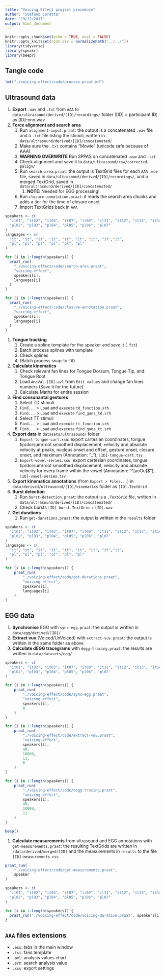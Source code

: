 ```yaml
---
title: "Voicing Effect project procedure"
author: "Stefano Coretta"
date: "19/12/2017"
output: html_document
---
```


```r
knitr::opts_chunk$set(echo = TRUE, eval = FALSE)
knitr::opts_knit$set(root.dir = normalizePath("../../"))
library(tidyverse)
library(speakr)
library(beepr)
```

## Tangle code

```r
lmt("./voicing-effect/code/process.praat.md")
```

## Ultrasound data

1. **Export** `.wav` and `.txt` from `AAA` to `data/ultrasound/derived/[ID]/recordings/` folder ([ID] = participant ID) as [ID]-nnn.wav
1. **Force alignment and search area**
    1. Run `alignment-input.praat`: the output is a concatenated `.wav` file and a `.txt` file listing the stimuli, written in `data/ultrasound/derived/[ID]/concatenated/`
    1. Make sure the `.txt` contains "Mowie" (unicode safe because of AAA)
    1. **WARNING OVERWRITE** Run SPPAS on concatenated `.wav` and `.txt`
    1. Check alignment and save it to `data/ultrasound/raw/corrected-palign/`
    1. Run `search-area.praat`: the output is TextGrid files for each `AAA` `.wav` file, saved in `data/ultrasound/derived/[ID]/recordings/`, and a merged TextGrid, saved in `data/ultrasound/derived/[ID]/concatenated/`
        1. **NOTE**: Needed for EGG processing!
    1. Run `closure-annotation.praat`: it reads the search area chunks and adds a tier for the time of closure onset
    1. Import TextGrids back in `AAA`

```r
speakers <- c(
  "it01", "it02", "it03", "it07", "it09", "it11", "it12", "it13", "it14",
  "pl02", "pl03", "pl04", "pl05", "pl06", "pl07"
)
languages <- c(
  "it", "it", "it", "it", "it", "it", "it", "it","it",
  "pl", "pl", "pl", "pl", "pl", "pl"
)

for (i in 1:length(speakers)) {
  praat_run(
    "./voicing-effect/code/search-area.praat",
    "voicing-effect",
    speakers[i],
    languages[i]
  )
}

for (i in 1:length(speakers)) {
  praat_run(
    "./voicing-effect/code/closure-annotation.praat",
    "voicing-effect",
    speakers[i],
    languages[i]
  )
}
```

1. **Tongue tracking**
    1. Create a spline template for the speaker and save it (`.fst`)
    1. Batch process splines with template
    1. Check splines
    1. (Batch process snap-to-fit)
1. **Calculate kinematics**
    1. Check relevant fan lines for Tongue Dorsum, Tongue Tip, and Tongue Root
    1. Load `AnaVal-[ID].avl` from `Edit values` and change fan lines numbers (Save it for the future)
    1. Calculate Maths for entire session
1. **Find consonantal gestures**
    1. Select TD stimuli
    1. `Find...` > `Load` and `execute` `td_function.srh`
    1. `Find...` > `Load` and `execute` `find_gons_td.srh`
    1. Select TT stimuli
    1. `Find...` > `Load` and `execute` `tt_function.srh`
    1. `Find...` > `Load` and `execute` `find_gons_tt.srh`
1. **Export data** in `datasets/ultrasound/` folder
    1. `Export-tongue-cart.xsu`: export cartesian coordinates, tongue tip/dorsum/root smoothed displacement, velocity and absolute velocity at peaks, nucleus onset and offset, gesture onset, closure onset, and maximum (Annotation: "_"), `[ID]-tongue-cart.tsv`
    1. `Export-vowel-series.xsu`: export cartesian coordinates, tongue tip/dorsum/root smoothed displacement, velocity and absolute velocity for every frame within the vowel (Annotation: "\^[aoOu]$"), `[ID]-vowel-series.tsv`
1. **Export kinematics annotations** (from `Export > Files...`) in `data/derived/ultrasound/[ID]/kinematics` folder as `[ID].TextGrid`
1. **Burst detection**
    1. Run `burst-detection.praat`: the output is a `.TextGrid` file, written in `data/ultrasound/derived/[ID]/concatenated/`
    1. Check bursts `[ID]-burst.TextGrid` + `[ID].wav`
1. **Get durations**
    1. Run `get-durations.praat`: the output is written in the `results` folder
   
```r
speakers <- c(
  "it01", "it02", "it03", "it07", "it09", "it11", "it12", "it13", "it14",
  "pl02", "pl03", "pl04", "pl05", "pl06", "pl07"
)
languages <- c(
  "it", "it", "it", "it", "it", "it", "it", "it","it",
  "pl", "pl", "pl", "pl", "pl", "pl"
)

for (i in 1:length(speakers)) {
    praat_run(
        "./voicing-effect/code/get-durations.praat",
        "voicing-effect",
        speakers[i],
        languages[i]
    )
}
```


## EGG data

1. **Synchronise** EGG with `sync-egg.praat`: the output is written in `data/egg/derived/[ID]/`
1. **Extract vuv** (Voiced/UnVoiced) with `extract-vuv.praat`: the output is written in the same folder as above
1. **Calculate dEGG tracegrams** with `degg-tracing.praat`: the results are written in `data/datasets/egg/`

```r
speakers <- c(
  "it01", "it02", "it03", "it07", "it09", "it11", "it12", "it13", "it14",
  "pl02", "pl03", "pl04", "pl05", "pl06", "pl07"
)

for (i in 1:length(speakers)) {
    praat_run(
        "./voicing-effect/code/sync-egg.praat",
        "voicing-effect",
        speakers[i],
        0
    )
}

for (i in 1:length(speakers)) {
    praat_run(
        "./voicing-effect/code/extract-vuv.praat",
        "voicing-effect",
        speakers[i],
        40,
        10000,
        11,
        0
    )
}

for (i in 1:length(speakers)) {
    praat_run(
        "./voicing-effect/code/degg-tracing.praat",
        "voicing-effect",
        speakers[i],
        40,
        10000,
        11
    )
}

beep()
```

1. **Calculate measurements** from ultrasound and EGG annotations with `get-measurements.praat`: the resulting TextGrids are written in `/data/derived/merged/[ID]` and the measurements in `results` to the file `[ID]-measurements.csv`

```r
praat_run(
    "./voicing-effect/code/get-measurements.praat",
    speaker
)
```

```r
speakers <- c(
  "it01", "it02", "it03", "it07", "it09", "it11", "it12", "it13", "it14",
  "pl02", "pl03", "pl04", "pl05", "pl06", "pl07"
)

for (i in 1:length(speakers)) {
  praat_run("./voicing-effect/code/voicing-duration.praat", speakers[i])
}
```


## `AAA` files extensions
* `.esu`: tabs in the main window
* `.fst`: fans template
* `.avl`: analysis values chart
* `.srh`: search analysis value
* `.xsu`: export settings
